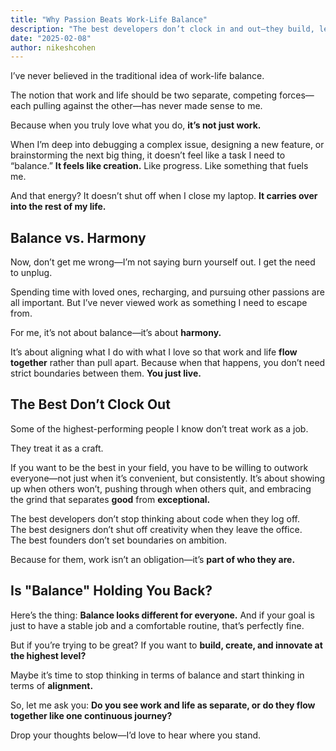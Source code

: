```yaml
---
title: "Why Passion Beats Work-Life Balance"
description: "The best developers don’t clock in and out—they build, learn, and create because they love it. Maybe chasing balance is what’s holding you back."
date: "2025-02-08"
author: nikeshcohen
---
```


I’ve never believed in the traditional idea of work-life balance.

The notion that work and life should be two separate, competing forces—each pulling against the other—has never made sense to me.

Because when you truly love what you do, **it’s not just work.**

When I’m deep into debugging a complex issue, designing a new feature, or brainstorming the next big thing, it doesn’t feel like a task I need to “balance.” **It feels like creation.** Like progress. Like something that fuels me.

And that energy? It doesn’t shut off when I close my laptop. **It carries over into the rest of my life.**

## **Balance vs. Harmony**

Now, don’t get me wrong—I’m not saying burn yourself out. I get the need to unplug.

Spending time with loved ones, recharging, and pursuing other passions are all important. But I’ve never viewed work as something I need to escape from.

For me, it’s not about balance—it’s about **harmony.**

It’s about aligning what I do with what I love so that work and life **flow together** rather than pull apart. Because when that happens, you don’t need strict boundaries between them. **You just live.**

## **The Best Don’t Clock Out**

Some of the highest-performing people I know don’t treat work as a job.

They treat it as a craft.

If you want to be the best in your field, you have to be willing to outwork everyone—not just when it’s convenient, but consistently. It’s about showing up when others won’t, pushing through when others quit, and embracing the grind that separates **good** from **exceptional.**

The best developers don’t stop thinking about code when they log off.  
The best designers don’t shut off creativity when they leave the office.  
The best founders don’t set boundaries on ambition.

Because for them, work isn’t an obligation—it’s **part of who they are.**

## **Is "Balance" Holding You Back?**

Here’s the thing: **Balance looks different for everyone.** And if your goal is just to have a stable job and a comfortable routine, that’s perfectly fine.

But if you’re trying to be great? If you want to **build, create, and innovate at the highest level?**

Maybe it’s time to stop thinking in terms of balance and start thinking in terms of **alignment.**

So, let me ask you: **Do you see work and life as separate, or do they flow together like one continuous journey?**

Drop your thoughts below—I’d love to hear where you stand.

